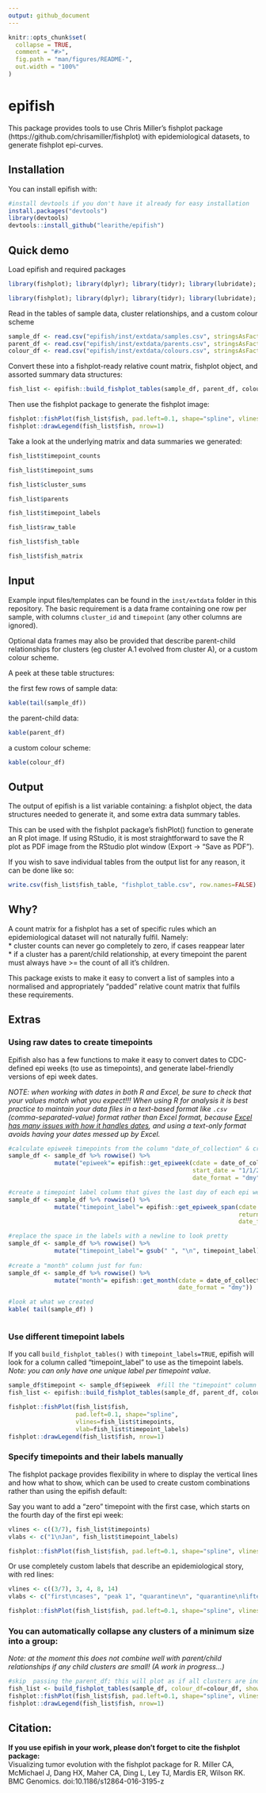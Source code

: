 ```yaml
---
output: github_document
---
```


<!-- README.md is generated from README.Rmd. Please edit that file -->

```r
knitr::opts_chunk$set(
  collapse = TRUE,
  comment = "#>",
  fig.path = "man/figures/README-",
  out.width = "100%"
)
```

# epifish   

<!-- badges: start -->
<!-- badges: end -->

This package provides tools to use Chris Miller's fishplot package (https://github.com/chrisamiller/fishplot) with epidemiological datasets, to generate fishplot epi-curves. 


## Installation

You can install epifish with: 
``` r
#install devtools if you don't have it already for easy installation
install.packages("devtools")
library(devtools)
devtools::install_github("learithe/epifish")
```
  
## Quick demo

Load epifish and required packages
``` r 
library(fishplot); library(dplyr); library(tidyr); library(lubridate); library(epifish)
```
```r
library(fishplot); library(dplyr); library(tidyr); library(lubridate); library(epifish); library(knitr); library(kableExtra)
```

Read in the tables of sample data, cluster relationships, and a custom colour scheme
```r
sample_df <- read.csv("epifish/inst/extdata/samples.csv", stringsAsFactors=FALSE)
parent_df <- read.csv("epifish/inst/extdata/parents.csv", stringsAsFactors=FALSE)
colour_df <- read.csv("epifish/inst/extdata/colours.csv", stringsAsFactors=FALSE)
```

Convert these into a fishplot-ready relative count matrix, fishplot object, and assorted summary data structures:
```r
fish_list <- epifish::build_fishplot_tables(sample_df, parent_df, colour_df)
```


Then use the fishplot package to generate the fishplot image:
```r
fishplot::fishPlot(fish_list$fish, pad.left=0.1, shape="spline", vlines=fish_list$timepoints, vlab=fish_list$timepoints)
fishplot::drawLegend(fish_list$fish, nrow=1)

```

Take a look at the underlying matrix and data summaries we generated:
```r
fish_list$timepoint_counts

fish_list$timepoint_sums

fish_list$cluster_sums

fish_list$parents

fish_list$timepoint_labels

fish_list$raw_table

fish_list$fish_table

fish_list$fish_matrix
```

  
## Input

Example input files/templates can be found in the `inst/extdata` folder in this repository. The basic requirement is a data frame containing one row per sample, with columns `cluster_id` and `timepoint` (any other columns are ignored). 

Optional data frames may also be provided that describe parent-child relationships for clusters (eg cluster A.1 evolved from cluster A), or a custom colour scheme.

A peek at these table structures:

the first few rows of sample data:
```r
kable(tail(sample_df))
```

the parent-child data:
```r
kable(parent_df)
```

a custom colour scheme:
```r
kable(colour_df)
```


## Output

The output of epifish is a list variable containing: a fishplot object, the data structures needed to generate it, and some extra data summary tables. 

This can be used with the fishplot package's fishPlot() function to generate an R plot image. If using RStudio, it is most straightforward to save the R plot as PDF image from the RStudio plot window (Export -> "Save as PDF").

If you wish to save individual tables from the output list for any reason, it can be done like so:
``` r
write.csv(fish_list$fish_table, "fishplot_table.csv", row.names=FALSE)
```

## Why?

A count matrix for a fishplot has a set of specific rules which an epidemiological dataset will not naturally fulfil. Namely:  
* cluster counts can never go completely to zero, if cases reappear later  
* if a cluster has a parent/child relationship, at every timepoint the parent must always have >= the count of all it's children.  

This package exists to make it easy to convert a list of samples into a normalised and appropriately "padded" relative count matrix that fulfils these requirements.


## Extras

### Using raw dates to create timepoints
Epifish also has a few functions to make it easy to convert dates to CDC-defined epi weeks (to use as timepoints), and generate label-friendly versions of epi week dates.  

*NOTE: when working with dates in both R and Excel, be sure to check that your values match what you expect!!! When using R for analysis it is best practice to maintain your data files in a text-based format like `.csv` (comma-separated-value) format rather than Excel format, because [Excel has many issues with how it handles dates](https://datacarpentry.org/spreadsheets-socialsci/03-dates-as-data/), and using a text-only format avoids having your dates messed up by Excel.*

``` r
#calculate epiweek timepoints from the column "date_of_collection" & create text labels to match them
sample_df <- sample_df %>% rowwise() %>% 
             mutate("epiweek"= epifish::get_epiweek(cdate = date_of_collection, 
                                                    start_date = "1/1/20", 
                                                    date_format = "dmy"))

#create a timepoint label column that gives the last day of each epi week the sample was collected in:
sample_df <- sample_df %>% rowwise() %>% 
             mutate("timepoint_label"= epifish::get_epiweek_span(cdate = date_of_collection, 
                                                                 return_end = TRUE, 
                                                                 date_format = "dmy")) 

#replace the space in the labels with a newline to look pretty
sample_df <- sample_df %>% rowwise() %>% 
             mutate("timepoint_label"= gsub(" ", "\n", timepoint_label))  
  
#create a "month" column just for fun:
sample_df <- sample_df %>% rowwise() %>% 
             mutate("month"= epifish::get_month(cdate = date_of_collection, 
                                                date_format = "dmy")) 

#look at what we created 
kable( tail(sample_df) )

```

```r

```
  
  
### Use different timepoint labels
If you call `build_fishplot_tables()` with `timepoint_labels=TRUE`, epifish will look for a column called "timepoint_label" to use as the timepoint labels. *Note: you can only have one unique label per timepoint value.*
``` r

sample_df$timepoint <- sample_df$epiweek  #fill the "timepoint" column with our  newly calculated epi weeks
fish_list <- epifish::build_fishplot_tables(sample_df, parent_df, colour_df, timepoint_labels=TRUE)

fishplot::fishPlot(fish_list$fish, 
                   pad.left=0.1, shape="spline", 
                   vlines=fish_list$timepoints, 
                   vlab=fish_list$timepoint_labels)
fishplot::drawLegend(fish_list$fish, nrow=1)
```


### Specify timepoints and their labels manually

The fishplot package provides flexibility in where to display the vertical lines and how what to show, which can be used to create custom combinations rather than using the epifish default:
  
Say you want to add a "zero" timepoint with the first case, which starts on the fourth day of the first epi week:
``` r
vlines <- c((3/7), fish_list$timepoints)
vlabs <- c("1\nJan", fish_list$timepoint_labels)

fishplot::fishPlot(fish_list$fish, pad.left=0.1, shape="spline", vlines=vlines, vlab=vlabs)

```


Or use completely custom labels that describe an epidemiological story, with red lines:
``` r
vlines <- c((3/7), 3, 4, 8, 14)
vlabs <- c("first\ncases", "peak 1", "quarantine\n", "quarantine\nlifted", "peak 2")

fishplot::fishPlot(fish_list$fish, pad.left=0.1, shape="spline", vlines=vlines, vlab=vlabs, col.vline="red")

```

### You can automatically collapse any clusters of a minimum size into a group:  
*Note: at the moment this does not combine well with parent/child relationships if any child clusters are small! (A work in progress...)*   
``` r
#skip  passing the parent_df; this will plot as if all clusters are independent
fish_list <- build_fishplot_tables(sample_df, colour_df=colour_df, show_labels=TRUE, min_cluster_size=10)
fishplot::fishPlot(fish_list$fish, pad.left=0.1, shape="spline", vlines=fish_list$timepoints, vlab=fish_list$timepoints)
fishplot::drawLegend(fish_list$fish, nrow=1)

```


## Citation:

**If you use epifish in your work, please don't forget to cite the fishplot package:**   
Visualizing tumor evolution with the fishplot package for R. Miller CA, McMichael J, Dang HX, Maher CA, Ding L, Ley TJ, Mardis ER, Wilson RK. BMC Genomics. doi:10.1186/s12864-016-3195-z





